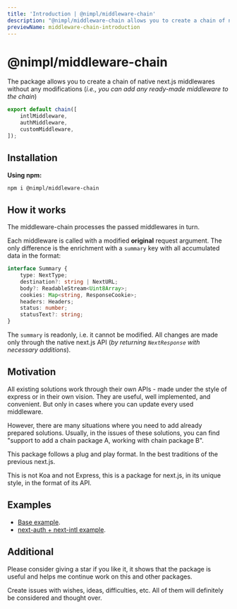 ```yaml
---
title: 'Introduction | @nimpl/middleware-chain'
description: "@nimpl/middleware-chain allows you to create a chain of native next.js middlewares without any modifications"
previewName: middleware-chain-introduction
---
```



# @nimpl/middleware-chain

<PackageLinks npmName="@nimpl/middleware-chain" githubName="nimpl-middleware-chain" />

The package allows you to create a chain of native next.js middlewares without any modifications (*i.e., you can add any ready-made middleware to the chain*)

```ts filename="middleware.ts"
export default chain([
    intlMiddleware,
    authMiddleware,
    customMiddleware,
]);
```

## Installation

**Using npm:**
```sh npm2yarn copy
npm i @nimpl/middleware-chain
```

## How it works

The middleware-chain processes the passed middlewares in turn.

Each middleware is called with a modified **original** request argument. The only difference is the enrichment with a `summary` key with all accumulated data in the format:

```ts
interface Summary {
    type: NextType;
    destination?: string | NextURL;
    body?: ReadableStream<Uint8Array>;
    cookies: Map<string, ResponseCookie>;
    headers: Headers;
    status: number;
    statusText?: string;
}
```

The `summary` is readonly, i.e. it cannot be modified. All changes are made only through the native next.js API (*by returning `NextResponse` with necessary additions*).

## Motivation

All existing solutions work through their own APIs - made under the style of express or in their own vision. They are useful, well implemented, and convenient. But only in cases where you can update every used middleware.

However, there are many situations where you need to add already prepared solutions. Usually, in the issues of these solutions, you can find "support to add a chain package A, working with chain package B".

This package follows a plug and play format. In the best traditions of the previous next.js.

This is not Koa and not Express, this is a package for next.js, in its unique style, in the format of its API.

## Examples

* [Base example](https://github.com/vordgi/nimpl-middleware-chain/tree/main/examples/base).
* [next-auth + next-intl example](https://github.com/vordgi/nimpl-middleware-chain/tree/main/examples/auth-intl).

## Additional

Please consider giving a star if you like it, it shows that the package is useful and helps me continue work on this and other packages.

Create issues with wishes, ideas, difficulties, etc. All of them will definitely be considered and thought over.
